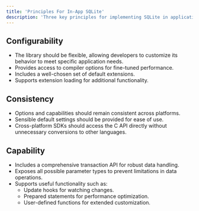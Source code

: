 ```yaml
---
title: 'Principles For In-App SQLite'
description: 'Three key principles for implementing SQLite in applications'
---
```


## Configurability

- The library should be flexible, allowing developers to customize its behavior to meet specific application needs.
- Provides access to compiler options for fine-tuned performance.
- Includes a well-chosen set of default extensions.
- Supports extension loading for additional functionality.

## Consistency

- Options and capabilities should remain consistent across platforms.
- Sensible default settings should be provided for ease of use.
- Cross-platform SDKs should access the C API directly without unnecessary conversions to other languages.

## Capability

- Includes a comprehensive transaction API for robust data handling.
- Exposes all possible parameter types to prevent limitations in data operations.
- Supports useful functionality such as:
    - Update hooks for watching changes.
    - Prepared statements for performance optimization.
    - User-defined functions for extended customization.